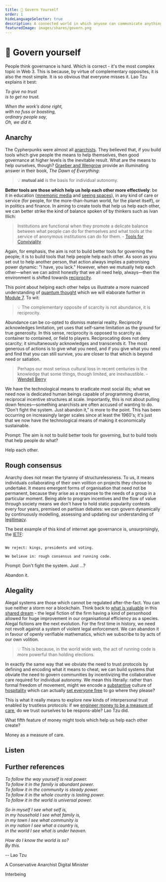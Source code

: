 ```yaml
---
title: 👑 Govern Yourself
order: 1
hideLanguageSelector: true
description: A connected world in which anyone can communicate anything from anywhere requires more dynamic and responsive means of governing ourselves. Though it seems complex, Lao Tzu already had all the answers 27 centuries ago.
featuredImage: images/shares/govern.png
---
```


# 👑 Govern yourself

People think governance is hard. Which is correct - it's the most complex topic in Web 3. This 
is because, by virtue of complementary opposites, it is also the most simple. It is so obvious 
that everyone misses it. Lao Tzu explains it best:

*To give no trust*  
*is to get no trust.*  
  
*When the work’s done right,*  
*with no fuss or boasting,*  
*ordinary people say,*  
*Oh, we did it.*

## Anarchy

The Cypherpunks were almost all [anarchists](https://abahlali.org/files/Graeber.pdf). They believed that, if you build tools which give people the means to help themselves, then good governance at higher levels is the inevitable result. What are the means to help ourselves, though? [Graeber and Wengrow](/conversation/hospitality/) provide an illuminating answer in their book, _The Dawn of Everything_: 

> 💡 **mutual aid** is the basis for individual autonomy. 

**Better tools are those which help us help each other more effectively**: be it in education ([mnemonic media](/learn/module-3/remember/) and [seeing spaces](http://worrydream.com/SeeingSpaces/)), in any kind of care or service (for people, for the more-than-human world, for the planet itself), or in politics and finance. In aiming to create tools that help us help each other, we can better strike the kind of balance spoken of by thinkers such as Ivan Illich:

> Institutions are functional when they promote a delicate balance between what people can do for themselves and what tools at the service of anonymous institutions can do for them. - [Tools for Conviviality](https://reallifemag.com/syllabus-for-the-internet-labors-of-love/)

Again, for emphasis, the aim is not to build better tools for governing the people; it is to build tools that help people help each other. As soon as you set out to help another person, that action always implies a patronising power dynamic: "I have, you lack." However, when we mutually help each other—when we can admit honestly that we all need help, always—then the environment is shifted towards [reciprocity](/conversation/reciprocity). 

This point about helping each other helps us illustrate a more nuanced understanding of [quantum thought](/learn/module-0/play-of-pattern) which we will elaborate further in [Module 7](/learn/module-7). To wit:

> 💡 The complementary opposite of scarcity is not abundance, it is reciprocity. 

Abundance can be co-opted to dismiss material reality. Reciprocity acknowledges limitation, yet uses that self-same limitation as the ground for true generosity. In this sense, reciprocity is opposed to scarcity as container to contained, or field to players. Reciprocating does not deny scarcity; it simultaneously acknowledges and transcends it. The most generous of actions is to give what you need, and if you give what you need and find that you can still survive, you are closer to that which is beyond need or satiation.

> Perhaps our most serious cultural loss in recent centuries is the knowledge that some things, though limited, are inexhaustible. - [Wendell Berry](https://www.saltproject.org/progressive-christian-blog/a-sabbath-poem-by-wendell-berry)

We have the technological means to eradicate most social ills; what we need now is dedicated human beings capable of programming diverse, reciprocal incentive structures at scale. Importantly, this is not about pulling down fences—something anarchists are often accused of wanting to do. “Don't fight the system. Just abandon it,” is more to the point. This has been occurring on increasingly larger scales since at least the 1960's; it's just that we now have the technological means of making it economically sustainable.

<Flash>

<Card>

Prompt: The aim is not to build better tools for governing, but to build tools that help people do what?

Help each other.

</Card>

</Flash>

## Rough consensus

Anarchy does not mean the tyranny of structurelessness. To us, it means individuals collaborating of their own volition on projects they choose to undertake. It means emergent forms of organisation that need not be permanent, because they arise as a response to the needs of a group in a particular moment. Being able to program incentives and the flow of value through society means we don't have to hold static popularity contests every four years, premised on partisan debates: we can govern dynamically by continuously modelling, assessing and updating our understanding of [legitimacy](https://vitalik.eth.limo/general/2021/03/23/legitimacy.html).

The best example of this kind of internet age governance is, unsurprisingly, the [IETF](/learn/module-4/consensus):

```

We reject: kings, presidents and voting.

We believe in: rough consensus and running code.

```

<Flash>

<Card>

Prompt: Don't fight the system. Just ...?

Abandon it.

</Card>

</Flash>

## Alegality

Alegal systems are those which cannot be regulated after-the-fact. You can sue neither a storm nor a blockchain. Think back to [what is valuable](/learn/module-1/value/#consensus) in this [shared dream](/learn/module-1/dreamers/#coordinated-galaxies) - the legal fiction of the firm having a kind of personhood allowed for huge improvement in our organisational efficiency as a species. Alegal fictions are the next evolution. For the first time in history, we need not revolt against a system of violent legal enforcement. We can abandon it in favour of openly verifiable mathematics, which we subscribe to by acts of our own volition.

> 💡 This is because, in the world wide web, the act of running code is more powerful than holding elections. 

In exactly the same way that we obviate the need to trust protocols by defining and encoding what it means to cheat; we can build systems that obviate the need to govern communities by incentivizing the collaborative care required for individual autonomy. We mean this literally: rather than formal freedom of movement, might we encode a [substantive](/learn/module-1/dreamers/#learning-the-language) culture of [hospitality](/conversation/hospitality) which can actually [set everyone free](/learn/module-3/freedom/#free-software) to go where they please?

This is what it really means to explore new kinds of interpersonal trust enabled by trustless protocols: if we [engineer money to be a measure of care](/learn/module-2/engineering/#further-references), do we trust ourselves to be respons-able? Lao Tzu did.

<Flash>

<Card>

What fifth feature of money might tools which help us help each other create?

Money as a measure of care.

</Card>

</Flash>

## Listen

<AudioPlayer src="https://kernel-audio.s3.amazonaws.com/M4E1+-+Govern+Yourself.mp3"/>

## Further references

*To follow the way yourself is real power.*  
*To follow it in the family is abundant power.*  
*To follow it in the community is steady power.*  
*To follow it in the whole country is lasting power.*  
*To follow it in the world is universal power.*  
  
*So in myself I see what self is,*  
*in my household I see what family is,*  
*in my town I see what community is*  
*in my nation I see what a country is,*  
*in the world I see what is under heaven.*  

*How do I know the world is so?*  
*By this.* 
   
 -- <Link to="https://terebess.hu/english/tao/LeGuin.pdf">Lao Tzu</Link>

<List>

<Link to="https://interdependence.fm/episodes/radical-transparency-humor-disinformation-poetry-for-machines-avatar-politicians-and-giving-non-human-entities-a-vote-with-digital-minister-of-taiwan-audrey-tang-X36XnWVg
">

A Conservative Anarchist Digital Minister

</Link>

<Link to="https://www.youtube.com/watch?v=UuVqp4KmNWk">

Interbeing

</Link>

</List>

